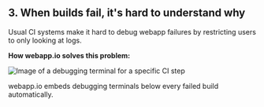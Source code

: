 ## 3. When builds fail, it's hard to understand why

Usual CI systems make it hard to debug webapp failures by restricting users to only looking at logs.

**How webapp.io solves this problem:**

![Image of a debugging terminal for a specific CI step](/static/images/debug-terminal.png)

webapp.io embeds debugging terminals below every failed build automatically.

<br />
